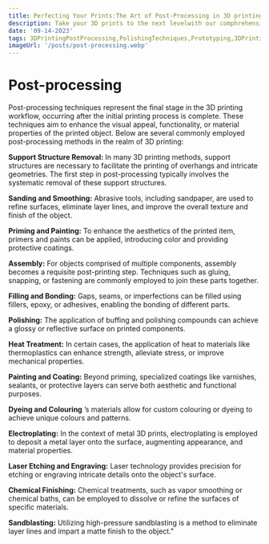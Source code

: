 ```yaml
---
title: Perfecting Your Prints:The Art of Post-Processing in 3D printing
description: Take your 3D prints to the next levelwith our comphrehensive guide to post processing techniques.Discover how sanding,painting and other methods can turn your creations into polished masterpieces.
date: '09-14-2023'
tags: 3DPrintingPostProcessing,PolishingTechniques,Prototyping,3DPrintingArt
imageUrl: '/posts/post-processing.webp'
---
```

# Post-processing

Post-processing techniques represent the final stage in the 3D printing workflow, occurring
after the initial printing process is complete. These techniques aim to enhance
the visual appeal, functionality, or material properties of the printed object.
Below are several commonly employed post-processing methods in the realm of 3D
printing:

**Support
Structure Removal:**
In many 3D printing methods, support structures are necessary to facilitate the
printing of overhangs and intricate geometries. The first step in
post-processing typically involves the systematic removal of these support
structures.

**Sanding
and Smoothing:**
Abrasive tools, including sandpaper, are used to refine surfaces, eliminate
layer lines, and improve the overall texture and finish of the object.

**Priming
and Painting:** To
enhance the aesthetics of the printed item, primers and paints can be applied,
introducing color and providing protective coatings.

**Assembly:** For objects comprised of multiple
components, assembly becomes a requisite post-printing step. Techniques such as
gluing, snapping, or fastening are commonly employed to join these parts
together.

**Filling
and Bonding:** Gaps,
seams, or imperfections can be filled using fillers, epoxy, or adhesives,
enabling the bonding of different parts.

**Polishing:** The application of buffing and
polishing compounds can achieve a glossy or reflective surface on printed
components.

**Heat
Treatment:** In
certain cases, the application of heat to materials like thermoplastics can
enhance strength, alleviate stress, or improve mechanical properties.

**Painting
and Coating:** Beyond
priming, specialized coatings like varnishes, sealants, or protective layers
can serve both aesthetic and functional purposes.

**Dyeing
and Colouring** ’s
materials allow for custom colouring or dyeing to achieve unique colours and
patterns.

**Electroplating:** In the context of metal 3D prints,
electroplating is employed to deposit a metal layer onto the surface,
augmenting appearance, and material properties.

**Laser
Etching and Engraving:** Laser technology provides precision for etching or engraving intricate
details onto the object's surface.

**Chemical
Finishing:** Chemical
treatments, such as vapor smoothing or chemical baths, can be employed to
dissolve or refine the surfaces of specific materials.

**Sandblasting:** Utilizing high-pressure sandblasting
is a method to eliminate layer lines and impart a matte finish to the
object."
